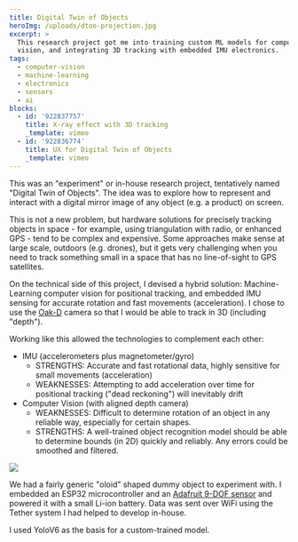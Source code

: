 ```yaml
---
title: Digital Twin of Objects
heroImg: /uploads/dtoo-projection.jpg
excerpt: >
  This research project got me into training custom ML models for computer
  vision, and integrating 3D tracking with embedded IMU electronics.
tags:
  - computer-vision
  - machine-learning
  - electronics
  - sensors
  - ai
blocks:
  - id: '922837757'
    title: X-ray effect with 3D tracking
    _template: vimeo
  - id: '922836774'
    title: UX for Digital Twin of Objects
    _template: vimeo
---
```



This was an "experiment" or in-house research project, tentatively named "Digital Twin of Objects". The idea was to explore how to represent and interact with a digital mirror image of any object (e.g. a product) on screen.

This is not a new problem, but hardware solutions for precisely tracking objects in space - for example, using triangulation with radio, or enhanced GPS - tend to be complex and expensive. Some approaches make sense at large scale, outdoors (e.g. drones), but it gets very challenging when you need to track something small in a space that has no line-of-sight to GPS satellites.

On the technical side of this project, I devised a hybrid solution: Machine-Learning computer vision for positional tracking, and embedded IMU sensing for accurate rotation and fast movements (acceleration). I chose to use the [Oak-D](https://shop.luxonis.com/products/oak-d) camera so that I would be able to track in 3D (including "depth").

Working like this allowed the technologies to complement each other:

* IMU (accelerometers plus magnetometer/gyro)
  * STRENGTHS: Accurate and fast rotational data, highly sensitive for small movements (acceleration)
  * WEAKNESSES: Attempting to add acceleration over time for positional tracking ("dead reckoning") will inevitably drift
* Computer Vision (with aligned depth camera)
  * WEAKNESSES: Difficult to determine rotation of an object in any reliable way, especially for certain shapes.
  * STRENGTHS: A well-trained object recognition model should be able to determine bounds (in 2D) quickly and reliably. Any errors could be smoothed and filtered.

![](/uploads/dtoo-object-bounds.jpg)

We had a fairly generic "oloid" shaped dummy object to experiment with. I embedded an ESP32 microcontroller and an [Adafruit 9-DOF sensor](https://www.adafruit.com/product/2472) and powered it with a small Li-ion battery. Data was sent over WiFi using the Tether system I had helped to develop in-house.

I used YoloV6 as the basis for a custom-trained model.
